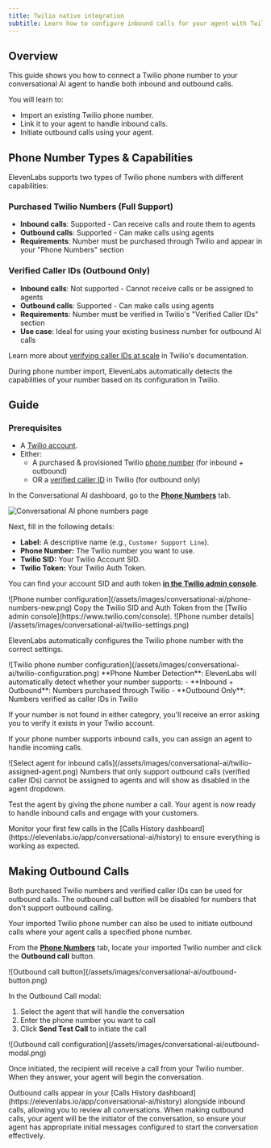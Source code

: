 ```yaml
---
title: Twilio native integration
subtitle: Learn how to configure inbound calls for your agent with Twilio.
---
```


## Overview

This guide shows you how to connect a Twilio phone number to your conversational AI agent to handle both inbound and outbound calls.

You will learn to:

- Import an existing Twilio phone number.
- Link it to your agent to handle inbound calls.
- Initiate outbound calls using your agent.

## Phone Number Types & Capabilities

ElevenLabs supports two types of Twilio phone numbers with different capabilities:

### Purchased Twilio Numbers (Full Support)

- **Inbound calls**: Supported - Can receive calls and route them to agents
- **Outbound calls**: Supported - Can make calls using agents
- **Requirements**: Number must be purchased through Twilio and appear in your "Phone Numbers" section

### Verified Caller IDs (Outbound Only)

- **Inbound calls**: Not supported - Cannot receive calls or be assigned to agents
- **Outbound calls**: Supported - Can make calls using agents
- **Requirements**: Number must be verified in Twilio's "Verified Caller IDs" section
- **Use case**: Ideal for using your existing business number for outbound AI calls

Learn more about [verifying caller IDs at scale](https://www.twilio.com/docs/voice/api/verifying-caller-ids-scale) in Twilio's documentation.

<Note>
  During phone number import, ElevenLabs automatically detects the capabilities of your number based
  on its configuration in Twilio.
</Note>

## Guide

### Prerequisites

- A [Twilio account](https://twilio.com/).
- Either:
  - A purchased & provisioned Twilio [phone number](https://www.twilio.com/docs/phone-numbers) (for inbound + outbound)
  - OR a [verified caller ID](https://www.twilio.com/docs/voice/make-calls#verify-your-caller-id) in Twilio (for outbound only)

<Steps>

<Step title="Import a Twilio phone number">

In the Conversational AI dashboard, go to the [**Phone Numbers**](https://elevenlabs.io/app/conversational-ai/phone-numbers) tab.

<Frame background="subtle">

![Conversational AI phone numbers page](/assets/images/conversational-ai/phone-numbers-page.png)

</Frame>

Next, fill in the following details:

- **Label:** A descriptive name (e.g., `Customer Support Line`).
- **Phone Number:** The Twilio number you want to use.
- **Twilio SID:** Your Twilio Account SID.
- **Twilio Token:** Your Twilio Auth Token.

<Note>

You can find your account SID and auth token [**in the Twilio admin console**](https://www.twilio.com/console).

</Note>

<Tabs>

<Tab title="Conversational AI dashboard">

<Frame background="subtle">
  ![Phone number configuration](/assets/images/conversational-ai/phone-numbers-new.png)
</Frame>

</Tab>

<Tab title="Twilio admin console">
  Copy the Twilio SID and Auth Token from the [Twilio admin
  console](https://www.twilio.com/console).
  <Frame background="subtle">
    ![Phone number details](/assets/images/conversational-ai/twilio-settings.png)
  </Frame>
</Tab>

</Tabs>

<Note>ElevenLabs automatically configures the Twilio phone number with the correct settings.</Note>

<Accordion title="Applied settings">
  <Frame background="subtle">
    ![Twilio phone number configuration](/assets/images/conversational-ai/twilio-configuration.png)
  </Frame>
</Accordion>

<Info>
**Phone Number Detection**: ElevenLabs will automatically detect whether your number supports:
- **Inbound + Outbound**: Numbers purchased through Twilio
- **Outbound Only**: Numbers verified as caller IDs in Twilio

If your number is not found in either category, you'll receive an error asking you to verify it exists in your Twilio account.

</Info>

</Step>

<Step title="Assign your agent (Inbound-capable numbers only)">

If your phone number supports inbound calls, you can assign an agent to handle incoming calls.

<Frame background="subtle">
  ![Select agent for inbound calls](/assets/images/conversational-ai/twilio-assigned-agent.png)
</Frame>

<Note>
  Numbers that only support outbound calls (verified caller IDs) cannot be assigned to agents and
  will show as disabled in the agent dropdown.
</Note>

</Step>

</Steps>

Test the agent by giving the phone number a call. Your agent is now ready to handle inbound calls and engage with your customers.

<Tip>
  Monitor your first few calls in the [Calls History
  dashboard](https://elevenlabs.io/app/conversational-ai/history) to ensure everything is working as
  expected.
</Tip>

## Making Outbound Calls

<Info>
  Both purchased Twilio numbers and verified caller IDs can be used for outbound calls. The outbound
  call button will be disabled for numbers that don't support outbound calling.
</Info>

Your imported Twilio phone number can also be used to initiate outbound calls where your agent calls a specified phone number.

<Steps>

<Step title="Initiate an outbound call">

From the [**Phone Numbers**](https://elevenlabs.io/app/conversational-ai/phone-numbers) tab, locate your imported Twilio number and click the **Outbound call** button.

<Frame background="subtle">
  ![Outbound call button](/assets/images/conversational-ai/outbound-button.png)
</Frame>

</Step>

<Step title="Configure the call">

In the Outbound Call modal:

1. Select the agent that will handle the conversation
2. Enter the phone number you want to call
3. Click **Send Test Call** to initiate the call

<Frame background="subtle">
  ![Outbound call configuration](/assets/images/conversational-ai/outbound-modal.png)
</Frame>

</Step>

</Steps>

Once initiated, the recipient will receive a call from your Twilio number. When they answer, your agent will begin the conversation.

<Tip>
  Outbound calls appear in your [Calls History
  dashboard](https://elevenlabs.io/app/conversational-ai/history) alongside inbound calls, allowing
  you to review all conversations.
</Tip>

<Note>
  When making outbound calls, your agent will be the initiator of the conversation, so ensure your
  agent has appropriate initial messages configured to start the conversation effectively.
</Note>
